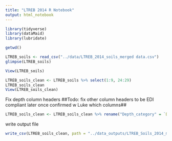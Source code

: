 ---
title: "LTREB 2014 R Notebook"
output: html_notebook
---

```{r}
library(tidyverse)
library(dataMaid)
library(lubridate)
```

```{r}
getwd()
```

```{r}
LTREB_soils <- read_csv("../data/LTREB_2014_soils_merged data.csv")
glimpse(LTREB_soils)
```
```{r}
View(LTREB_soils)
```


```{r}
LTREB_soils_clean <- LTREB_soils %>% select(1:9, 24:29)
LTREB_soils_clean
View(LTREB_soils_clean)
```

Fix depth column headers
##Todo: fix other column headers to be EDI compliant later once confirmed w Luke which columns##
```{r}
LTREB_soils_clean <- LTREB_soils_clean %>% rename("Depth_category" = `DepthISH`, "Depth_as_collected" = `Depth`)
```

write output file
```{r}
write_csv(LTREB_soils_clean, path = "../data_outputs/LTREB_Soils_2014_merged.csv")
```


